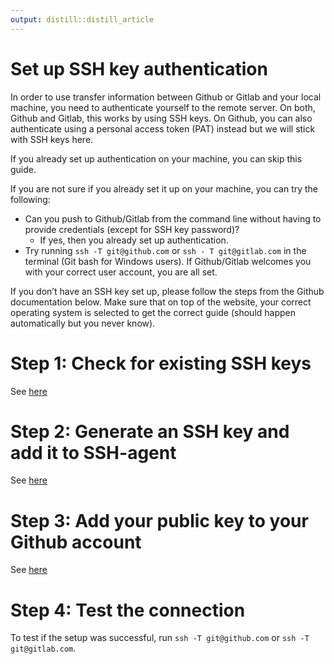 ```yaml
---
output: distill::distill_article
---
```


# Set up SSH key authentication

In order to use transfer information between Github or Gitlab and your local machine, you need to authenticate yourself to the remote server.
On both, Github and Gitlab, this works by using SSH keys. On Github, you can also 
authenticate using a personal access token (PAT) instead but we will stick with SSH keys here.

If you already set up authentication on your machine, you can skip this guide.

If you are not sure if you already set it up on your machine, you can try the following:

- Can you push to Github/Gitlab from the command line without having to provide credentials (except for SSH key password)? 
  - If yes, then you already set up authentication.
- Try running `ssh -T git@github.com` or `ssh - T git@gitlab.com` in the terminal (Git bash for Windows users). If Github/Gitlab welcomes you with your correct user account, you are all set.

If you don't have an SSH key set up, please follow the steps from the Github documentation below. Make sure 
that on top of the website, your correct operating system is selected to get the correct guide (should happen automatically but you never know).

# Step 1: Check for existing SSH keys

See [here](https://docs.github.com/en/authentication/connecting-to-github-with-ssh/checking-for-existing-ssh-keys)

# Step 2: Generate an SSH key and add it to SSH-agent

See [here](https://docs.github.com/en/authentication/connecting-to-github-with-ssh/generating-a-new-ssh-key-and-adding-it-to-the-ssh-agent)

# Step 3: Add your public key to your Github account

See [here](https://docs.github.com/en/authentication/connecting-to-github-with-ssh/adding-a-new-ssh-key-to-your-github-account)

# Step 4: Test the connection

To test if the setup was successful, run `ssh -T git@github.com` or `ssh -T git@gitlab.com`.





